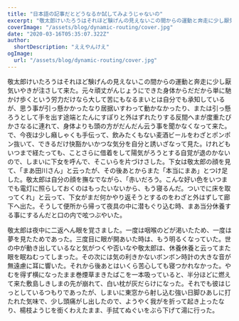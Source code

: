 ```yaml
---
title: "日本語の記事だとどうなるか試してみようじゃないの"
excerpt: "敬太郎けいたろうはそれほど験げんの見えないこの間からの運動と奔走に少し厭気いやきが注さして来た。元々頑丈がんじょうにできた身体からだだから単に馳かけ歩くという労力だけなら大して苦にもなるまいとは自分でも承知しているが、思う事が引っ懸かかったなり居据いすわって動かなかったり、または引っ懸ろうとして手を出す途端とたんにすぽりと外はずれ"
coverImage: "/assets/blog/dynamic-routing/cover.jpg"
date: "2020-03-16T05:35:07.322Z"
author:
  shortDescription: "ええやんけえ"
ogImage:
  url: "/assets/blog/dynamic-routing/cover.jpg"
---
```


敬太郎けいたろうはそれほど験げんの見えないこの間からの運動と奔走に少し厭気いやきが注さして来た。元々頑丈がんじょうにできた身体からだだから単に馳かけ歩くという労力だけなら大して苦にもなるまいとは自分でも承知しているが、思う事が引っ懸かかったなり居据いすわって動かなかったり、または引っ懸ろうとして手を出す途端とたんにすぽりと外はずれたりする反間へまが度重たびかさなるに連れて、身体よりも頭の方がだんだん云う事を聞かなくなって来た。で、今夜は少し癪しゃくも手伝って、飲みたくもない麦酒ビールをわざとポンポン抜いて、できるだけ快豁かいかつな気分を自分と誘いざなって見た。けれどもいつまで経たっても、ことさらに借着をして陽気がろうとする自覚が退のかないので、しまいに下女を呼んで、そこいらを片づけさした。下女は敬太郎の顔を見て、「まあ田川さん」と云ったが、その後あとからまた「本当にまあ」とつけ足した。敬太郎は自分の顔を撫なでながら、「赤いだろう。こんな好い色をいつまでも電灯に照らしておくのはもったいないから、もう寝るんだ。ついでに床を取ってくれ」と云って、下女がまだ何かやり返そうとするのをわざと外はずして廊下へ出た。そうして便所から帰って夜具の中に潜もぐり込む時、まあ当分休養する事にするんだと口の内で呟つぶやいた。

敬太郎は夜中に二返へん眼を覚さました。一度は咽喉のどが渇いたため、一度は夢を見たためであった。三度目に眼が開あいた時は、もう明るくなっていた。世の中が動き出しているなと気がつくや否いなや敬太郎は、休養休養と云ってまた眼を眠ねむってしまった。その次には気の利きかないボンボン時計の大きな音が無遠慮に耳に響いた。それから後あとはいくら苦心しても寝つかれなかった。やむを得ず横になったまま巻煙草まきたばこを一本吸っていると、半分ほどに燃えて来た敷島しきしまの先が崩れて、白い枕が灰だらけになった。それでも彼はじっとしているつもりであったが、しまいに東窓から射し込む強い日脚ひあしに打たれた気味で、少し頭痛がし出したので、ようやく我がを折って起き上ったなり、楊枝ようじを銜くわえたまま、手拭てぬぐいをぶら下げて湯に行った。
